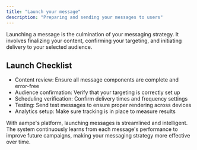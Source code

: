 ```yaml
---
title: "Launch your message"
description: "Preparing and sending your messages to users"
---
```


Launching a message is the culmination of your messaging strategy. It involves finalizing your content, confirming your targeting, and initiating delivery to your selected audience.

## Launch Checklist

- Content review: Ensure all message components are complete and error-free
- Audience confirmation: Verify that your targeting is correctly set up
- Scheduling verification: Confirm delivery times and frequency settings
- Testing: Send test messages to ensure proper rendering across devices
- Analytics setup: Make sure tracking is in place to measure results

With aampe's platform, launching messages is streamlined and intelligent. The system continuously learns from each message's performance to improve future campaigns, making your messaging strategy more effective over time.